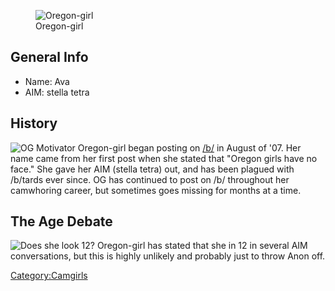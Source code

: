 [[Image:9856789876543.jpg|thumb|Oregon-girl]]
== General Info ==
* Name: Ava
* AIM: stella tetra

== History ==
[[Image:Motivator4843147.jpg|thumb|OG Motivator]]
Oregon-girl began posting on [[/b/]] in August of '07. Her name came from her first post when she stated that "Oregon girls have no face." She gave her AIM (stella tetra) out, and has been plagued with /b/tards ever since. OG has continued to post on /b/ throughout her camwhoring career, but sometimes goes missing for months at a time.

== The Age Debate ==
[[Image:9876546678.jpg|thumb|Does she look 12?]]
Oregon-girl has stated that she in 12 in several AIM conversations, but this is highly unlikely and probably just to throw Anon off. 
{{LoliWhores}}
[[Category:Camgirls]]
